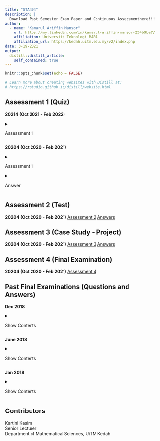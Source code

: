 ```yaml
---
title: "STA404"
description: |
  Download Past Semester Exam Paper and Continuous Assessmenthere!!!
author: 
  - name: "Kamarul Ariffin Mansor"
    url: https://my.linkedin.com/in/kamarul-ariffin-mansor-254b9ba7/
    affiliation: Universiti Teknologi MARA
    affiliation_url: https://kedah.uitm.edu.my/v2/index.php
date: 3-19-2021
output: 
  distill::distill_article:
    self_contained: true
---
```


```r
knitr::opts_chunk$set(echo = FALSE)

# Learn more about creating websites with Distill at:
# https://rstudio.github.io/distill/website.html
```

## Assessment 1 (Quiz)

**20214 (Oct 2021 - Feb 2022)**\

<details>

<summary>

Assessment 1

</summary>

<center>

<embed src="files/Assessment Repository/STA404/20214 (OCT 2021 - FEB 2022)/ASSESSMENT 1 (QUIZ)/QUESTIONS.pdf" type="application/pdf" width="100%" height="970px" />

<p>

If you can't view the pdf file, click on the file's link - <a href="files/Assessment Repository/STA404/20214 (OCT 2021 - FEB 2022)/ASSESSMENT 1 (QUIZ)/QUESTIONS.pdf"> Download PDF!</a>

</p>

</center>

</details>

**20204 (Oct 2020 - Feb 2021)**\

<details>

<summary>

Assessment 1

</summary>

<center>

<embed src="files/Assessment Repository/STA404/20204 (OCT 2020 - FEB 2021)/ASSESSMENT 1 (QUIZ)/QUESTIONS.pdf" type="application/pdf" width="100%" height="970px" />

<p>

If you can't view the pdf file, click on the file's link - <a href="files/Assessment Repository/STA404/20204 (OCT 2020 - FEB 2021)/ASSESSMENT 1 (QUIZ)/QUESTIONS.pdf"> Download PDF!</a>

</p>

</center>

</details>

<details>

<summary>

Answer

</summary>

<center>

<embed src="files/Assessment Repository/STA404/20204 (OCT 2020 - FEB 2021)/ASSESSMENT 1 (QUIZ)/ANSWERS.pdf" type="application/pdf" width="100%" height="970px" />

<p>

If you can't view the pdf file, click on the file's link - <a href="files/Assessment Repository/STA404/20204 (OCT 2020 - FEB 2021)/ASSESSMENT 1 (QUIZ)/ANSWERS.pdf"> Download PDF!</a>

</p>

</center>

</details>

## Assessment 2 (Test)

**20204 (Oct 2020 - Feb 2021)** [Assessment 2](files/Assessment%20Repository/STA404/20204%20(OCT%202020%20-%20FEB%202021)/ASSESSMENT%202%20(TEST)/QUESTIONS.pdf) [Answers](files/Assessment%20Repository/STA404/20204%20(OCT%202020%20-%20FEB%202021)/ASSESSMENT%202%20(TEST)/ANSWERS.pdf)

## Assessment 3 (Case Study - Project)

**20204 (Oct 2020 - Feb 2021)** [Assessment 3](files/Assessment%20Repository/STA404/20204%20(OCT%202020%20-%20FEB%202021)/ASSESSMENT%203%20(CASE%20STUDY-PROJECT)/CASE%20STUDY/QUESTIONS.pdf) [Answers](files/Assessment%20Repository/STA404/20204%20(OCT%202020%20-%20FEB%202021)/ASSESSMENT%203%20(CASE%20STUDY-PROJECT)/CASE%20STUDY/ANSWERS.pdf)

## Assessment 4 (Final Examination)

**20204 (Oct 2020 - Feb 2021)** [Assessment 4](files/Assessment%20Repository/STA404/20204%20(OCT%202020%20-%20FEB%202021)/ASSESSMENT%204%20(FINAL%20ASSESSMENT)/QUESTIONS.pdf)

## Past Final Examinations (Questions and Answers)

**Dec 2018**\

<details>

<summary>

Show Contents

</summary>

<center>

<embed src="files/Assessment Repository/STA404/Past Exams/2018 December.pdf" type="application/pdf" width="100%" height="500px" />

<p>

If you can't view the pdf file, click on the file's link - <a href="files/Assessment Repository/STA404/Past Exams/2018 December.pdf"> Download PDF!</a>

</p>

</center>

</details>

**June 2018**\

<details>

<summary>

Show Contents

</summary>

<center>

<embed src="files/Assessment Repository/STA404/Past Exams/2018 June.pdf" type="application/pdf" width="100%" height="500px" />

<p>

If you can't view the pdf file, click on the file's link - <a href="files/Assessment Repository/STA404/Past Exams/2018 June.pdf"> Download PDF!</a>

</p>

</center>

</details>

**Jan 2018**\

<details>

<summary>

Show Contents

</summary>

<center>

<embed src="files/Assessment Repository/STA404/Past Exams/2018 January.pdf" type="application/pdf" width="100%" height="500px" />

<p>

If you can't view the pdf file, click on the file's link - <a href="files/Assessment Repository/STA404/Past Exams/2018 January.pdf"> Download PDF!</a>

</p>

</center>

</details>

## Contributors {.appendix}

Kartini Kasim\
Senior Lecturer\
Department of Mathematical Sciences, UiTM Kedah
